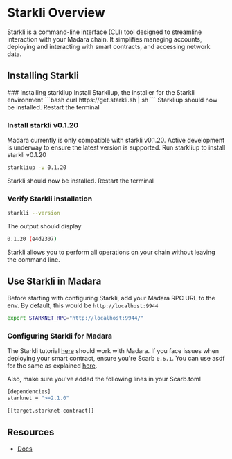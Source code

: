 
# Starkli Overview

Starkli is a command-line interface (CLI) tool designed to streamline interaction with your Madara chain. It simplifies managing accounts, deploying and interacting with smart contracts, and accessing network data.

## Installing Starkli

<Steps>
### Installing starkliup
Install Starkliup, the installer for the Starkli environment
```bash
curl https://get.starkli.sh | sh
```
Starkliup should now be installed.
Restart the terminal

### Install starkli v0.1.20

Madara currently is only compatible with starkli v0.1.20. Active development is underway to ensure the latest version is supported.
Run starkliup to install starkli v0.1.20

```bash
starkliup -v 0.1.20
```

Starkli should now be installed.
Restart the terminal

### Verify Starkli installation

```bash
starkli --version
```

The output should display

```bash
0.1.20 (e4d2307)
```

</Steps>

Starkli allows you to perform all operations on your chain without leaving the command line.

## Use Starkli in Madara

Before starting with configuring Starkli, add your Madara RPC URL to the env. By default, this would be `http://localhost:9944`

```bash
export STARKNET_RPC="http://localhost:9944/"
```

### Configuring Starkli for Madara

The Starkli tutorial [here](https://book.starkli.rs/tutorials/starkli-101) should work with Madara. If you face issues
when deploying your smart contract, ensure you're Scarb `0.6.1`. You can use asdf for the same as explained [here](https://docs.swmansion.com/scarb/download.html#install-via-asdf).

Also, make sure you've added the following lines in your Scarb.toml

```bash
[dependencies]
starknet = ">=2.1.0"

[[target.starknet-contract]]
```

## Resources

- [Docs](https://book.starkli.rs/)
